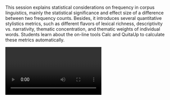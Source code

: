 This session explains statistical considerations on frequency in corpus linguistics, mainly the statistical significance and effect size of a difference between two frequency counts. Besides, it introduces several quantitative stylistics metrics, such as different flavors of lexical richness, descriptivity vs. narrativity, thematic concentration, and thematic weights of individual words. Students learn about the on-line tools Calc and QuitaUp to calculate these metrics automatically.

<Video provider="youtube" id="H5WOMGItfqo">
  Session 7 - Statistics
</Video>
